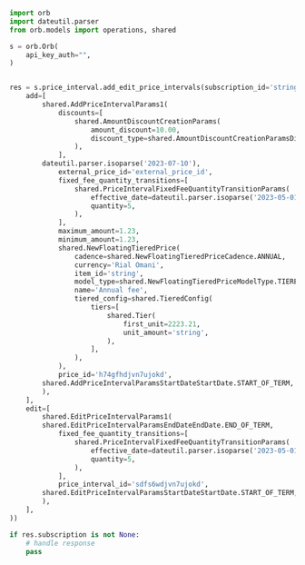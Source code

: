 ```python AddEditPriceIntervals.py
import orb
import dateutil.parser
from orb.models import operations, shared

s = orb.Orb(
    api_key_auth="",
)


res = s.price_interval.add_edit_price_intervals(subscription_id='string', add_edit_price_interval_params1=shared.AddEditPriceIntervalParams1(
    add=[
        shared.AddPriceIntervalParams1(
            discounts=[
                shared.AmountDiscountCreationParams(
                    amount_discount=10.00,
                    discount_type=shared.AmountDiscountCreationParamsDiscountType.AMOUNT,
                ),
            ],
        dateutil.parser.isoparse('2023-07-10'),
            external_price_id='external_price_id',
            fixed_fee_quantity_transitions=[
                shared.PriceIntervalFixedFeeQuantityTransitionParams(
                    effective_date=dateutil.parser.isoparse('2023-05-01'),
                    quantity=5,
                ),
            ],
            maximum_amount=1.23,
            minimum_amount=1.23,
            shared.NewFloatingTieredPrice(
                cadence=shared.NewFloatingTieredPriceCadence.ANNUAL,
                currency='Rial Omani',
                item_id='string',
                model_type=shared.NewFloatingTieredPriceModelType.TIERED,
                name='Annual fee',
                tiered_config=shared.TieredConfig(
                    tiers=[
                        shared.Tier(
                            first_unit=2223.21,
                            unit_amount='string',
                        ),
                    ],
                ),
            ),
            price_id='h74gfhdjvn7ujokd',
        shared.AddPriceIntervalParamsStartDateStartDate.START_OF_TERM,
        ),
    ],
    edit=[
        shared.EditPriceIntervalParams1(
        shared.EditPriceIntervalParamsEndDateEndDate.END_OF_TERM,
            fixed_fee_quantity_transitions=[
                shared.PriceIntervalFixedFeeQuantityTransitionParams(
                    effective_date=dateutil.parser.isoparse('2023-05-01'),
                    quantity=5,
                ),
            ],
            price_interval_id='sdfs6wdjvn7ujokd',
        shared.EditPriceIntervalParamsStartDateStartDate.START_OF_TERM,
        ),
    ],
))

if res.subscription is not None:
    # handle response
    pass
```
